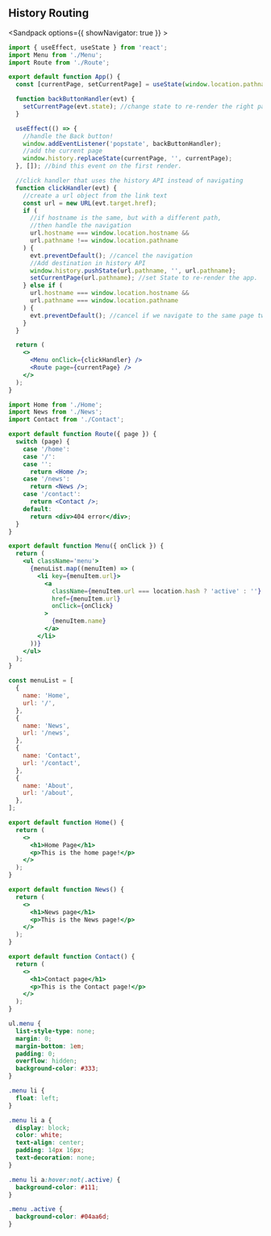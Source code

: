 ## History Routing

<Sandpack options={{ showNavigator: true }} >

```jsx App.js active
import { useEffect, useState } from 'react';
import Menu from './Menu';
import Route from './Route';

export default function App() {
  const [currentPage, setCurrentPage] = useState(window.location.pathname);

  function backButtonHandler(evt) {
    setCurrentPage(evt.state); //change state to re-render the right page
  }

  useEffect(() => {
    //handle the Back button!
    window.addEventListener('popstate', backButtonHandler);
    //add the current page
    window.history.replaceState(currentPage, '', currentPage);
  }, []); //bind this event on the first render.

  //click handler that uses the history API instead of navigating
  function clickHandler(evt) {
    //create a url object from the link text
    const url = new URL(evt.target.href);
    if (
      //if hostname is the same, but with a different path,
      //then handle the navigation
      url.hostname === window.location.hostname &&
      url.pathname !== window.location.pathname
    ) {
      evt.preventDefault(); //cancel the navigation
      //Add destination in history API
      window.history.pushState(url.pathname, '', url.pathname);
      setCurrentPage(url.pathname); //set State to re-render the app.
    } else if (
      url.hostname === window.location.hostname &&
      url.pathname === window.location.pathname
    ) {
      evt.preventDefault(); //cancel if we navigate to the same page twice
    }
  }

  return (
    <>
      <Menu onClick={clickHandler} />
      <Route page={currentPage} />
    </>
  );
}
```

```jsx Route.jsx
import Home from './Home';
import News from './News';
import Contact from './Contact';

export default function Route({ page }) {
  switch (page) {
    case '/home':
    case '/':
    case '':
      return <Home />;
    case '/news':
      return <News />;
    case '/contact':
      return <Contact />;
    default:
      return <div>404 error</div>;
  }
}
```

```jsx Menu.jsx
export default function Menu({ onClick }) {
  return (
    <ul className='menu'>
      {menuList.map((menuItem) => (
        <li key={menuItem.url}>
          <a
            className={menuItem.url === location.hash ? 'active' : ''}
            href={menuItem.url}
            onClick={onClick}
          >
            {menuItem.name}
          </a>
        </li>
      ))}
    </ul>
  );
}

const menuList = [
  {
    name: 'Home',
    url: '/',
  },
  {
    name: 'News',
    url: '/news',
  },
  {
    name: 'Contact',
    url: '/contact',
  },
  {
    name: 'About',
    url: '/about',
  },
];
```

```jsx Home.jsx
export default function Home() {
  return (
    <>
      <h1>Home Page</h1>
      <p>This is the home page!</p>
    </>
  );
}
```

```jsx News.jsx
export default function News() {
  return (
    <>
      <h1>News page</h1>
      <p>This is the News page!</p>
    </>
  );
}
```

```jsx Contact.jsx
export default function Contact() {
  return (
    <>
      <h1>Contact page</h1>
      <p>This is the Contact page!</p>
    </>
  );
}
```

```css
ul.menu {
  list-style-type: none;
  margin: 0;
  margin-bottom: 1em;
  padding: 0;
  overflow: hidden;
  background-color: #333;
}

.menu li {
  float: left;
}

.menu li a {
  display: block;
  color: white;
  text-align: center;
  padding: 14px 16px;
  text-decoration: none;
}

.menu li a:hover:not(.active) {
  background-color: #111;
}

.menu .active {
  background-color: #04aa6d;
}
```

</Sandpack>
